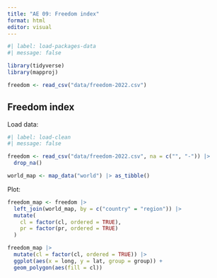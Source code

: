 ```yaml
---
title: "AE 09: Freedom index"
format: html
editor: visual
---
```


```r
#| label: load-packages-data
#| message: false

library(tidyverse)
library(mapproj)

freedom <- read_csv("data/freedom-2022.csv")
```

## Freedom index

Load data:

```r
#| label: load-clean
#| message: false

freedom <- read_csv("data/freedom-2022.csv", na = c("", "-")) |>
  drop_na()

world_map <- map_data("world") |> as_tibble()
```

Plot:

```r

freedom_map <- freedom |>
  left_join(world_map, by = c("country" = "region")) |>
  mutate(
    cl = factor(cl, ordered = TRUE),
    pr = factor(pr, ordered = TRUE)
  )

freedom_map |>
  mutate(cl = factor(cl, ordered = TRUE)) |>
  ggplot(aes(x = long, y = lat, group = group)) +
  geom_polygon(aes(fill = cl))
```
